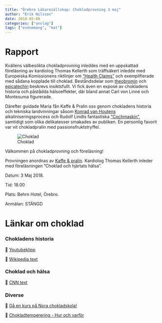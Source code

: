 ```yaml
---
title: "Örebro Läkaresällskap: Chokladprovning 3 maj"
author: "Erik Nilsson"
date: 2018-05-08
categories: ["anslag"]
tags: ["evenemang", "mat"]
---
```


# Rapport

Kvällens välbesökta chokladprovning inleddes med en uppskattad föreläsning av kardiolog Thomas Kellerth som träffsäkert inledde med Europeiska Komissionens riktlinjer om ["Health Claims"](https://ec.europa.eu/food/safety/labelling_nutrition/claims/health_claims_en) och exemplifierade med sådana kopplade till choklad. Beståndsdelar som [theobromin](https://en.wikipedia.org/wiki/Theobromine) och [epicatechin](https://pubchem.ncbi.nlm.nih.gov/compound/_-_-Epicatechin#section=Top) beskrevs insiktsfullt. Vi fick även en exposé av chokladens historia och påstådda hälsoeffekter, där bland annat Carl von Linné och Montesuma figurerade.

Därefter guidade Maria fån Kaffe & Pralin oss genom chokladens historia och tekniska landvinningar såsom [Konrad van Houtens](https://en.wikipedia.org/wiki/Coenraad_Johannes_van_Houten) alkaliniseringsprocess och Rudolf Lindts fantastiska ["Cochmaskin"](https://en.wikipedia.org/wiki/Rodolphe_Lindt), samtidigt som olika delikatesser smakades av publiken. En personlig favorit var vit chokladpralin med passionsfruktstryffel.

![Choklad](/affisch_choklad.jpg)

Välkommen på chokladprovning och föreläsning! 

Provningen anordnas av [Kaffe & pralin](https://www.kaffepralin.com/). Kardiolog Thomas Kellerth inleder med föreläsningen ”Choklad och hjärtats hälsa”.

Datum: 3 Maj 2018.

Tid: 18.00

Plats: Behrn Hotel, Örebro.

Anmälan: STÄNGD

<!-- Anmälan: Senast 2018-04-17 via [detta webb-formulär](https://goo.gl/forms/oqdmZgxpHsOzflyM2). -->

<!-- Antalet platser är begränsade och ett bekräftelsemail kommer att skickas efter 17 april. -->

# Länkar om choklad

### Chokladens historia

&#x1F517; [Youtubeklipp](https://www.youtube.com/watch?v=ibjUpk9Iagk)

&#x1F517; [Wikipedia text](https://en.wikipedia.org/wiki/History_of_chocolate)

### Choklad och hälsa

&#x1F517; [CNN text](https://edition.cnn.com/2016/02/10/health/chocolate-health-benefits/index.html)

### Diverse

&#x1F517; [Gå en kurs på Nora chokladskola!](http://www.chokladskolan.com/)

&#x1F517; [Chokladtemperering - Hur och varför](https://www.ecolechocolat.com/en/chocolate-tempering.html)

